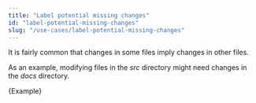 ```yaml
---
title: "Label potential missing changes"
id: "label-potential-missing-changes"
slug: "/use-cases/label-potential-missing-changes"
---
```



It is fairly common that changes in some files imply changes in other files.

As an example, modifying files in the _src_ directory might need changes in the _docs_ directory.

<CodeBlock language="yml" title="reviewpad.yml">{Example}</CodeBlock>
